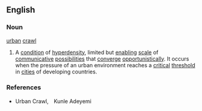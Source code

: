 ==English==

===Noun===
[[urban]] [[crawl]] 

# A [[condition]] of [[hyperdensity]], limited but [[enabling]] [[scale]] of [[communicative]] [[possibilities]] that [[converge]] [[opportunistically]]. It occurs when the pressure of an urban environment reaches a [[critical]] [[threshold]] in [[cities]] of developing countries.

===References===
* Urban Crawl,　Kunle Adeyemi